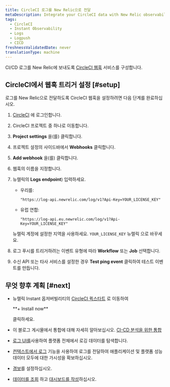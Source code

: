 ```yaml
---
title: CircleCI 로그를 New Relic으로 전달
metaDescription: Integrate your CircleCI data with New Relic observability.
tags:
  - CircleCI
  - Instant Observability
  - Logs
  - Logpush
  - CICD
freshnessValidatedDate: never
translationType: machine
---
```


CI/CD 로그를 New Relic에 보내도록 [CircleCI 웹훅](https://circleci.com/docs/2.0/webhooks/) 서비스를 구성합니다.

## CircleCI에서 웹훅 트리거 설정 [#setup]

로그를 New Relic으로 전달하도록 CircleCI 웹훅을 설정하려면 다음 단계를 완료하십시오.

1. [CircleCI](https://app.circleci.com/projects) 에 로그인합니다.

2. CircleCI 프로젝트 중 하나로 이동합니다.

3. <DNT>**Project settings**</DNT> 을(를) 클릭합니다.

4. 프로젝트 설정의 사이드바에서 <DNT>**Webhooks**</DNT> 클릭합니다.

5. <DNT>**Add webhook**</DNT> 을(를) 클릭합니다.

6. 웹훅의 이름을 지정합니다.

7. 뉴렐릭의 <DNT>**Logs endpoint**</DNT>) 입력하세요.

   * 우리를:

     ```
     "https://log-api.newrelic.com/log/v1?Api-Key=YOUR_LICENSE_KEY"
     ```

   * 유럽 연합:

     ```
     "https://log-api.eu.newrelic.com/log/v1?Api-Key=YOUR_LICENSE_KEY"
     ```

   뉴렐릭 계정에 설정한 지역을 사용하세요. `YOUR_LICENSE_KEY` 뉴렐릭 <InlinePopover type="licenseKey"/>으로 바꾸세요.

8. 로그 푸시를 트리거하려는 이벤트 유형에 따라 <DNT>**Workflow**</DNT> 또는 <DNT>**Job**</DNT> 선택합니다.

9. 수신 API 또는 타사 서비스를 설정한 경우 <DNT>**Test ping event**</DNT> 클릭하여 테스트 이벤트를 만듭니다.

<InstallFeedback/>

## 무엇 향후 계획 [#next]

* 뉴렐릭 Instant 옵저버빌리티의 [CircleCI 퀵스타트](https://newrelic.com/instant-observability/circleci/39109d3d-b1d8-4366-8ca9-b8925005f727) 로 이동하여

  <DNT>
    **+ Install now**
  </DNT>

  클릭하세요.

* 이 블로그 게시물에서 통합에 대해 자세히 알아보십시오. [CI-CD 분석을 위한 통합](https://newrelic.com/blog/nerdlog/integrations-for-ci-cd-analytics)

* [로그 UI를](/docs/logs/log-management/ui-data/use-logs-ui/)사용하여 플랫폼 전체에서 로깅 데이터를 탐색합니다.

* [컨텍스트에서 로그](/docs/logs/enable-log-management-new-relic/configure-logs-context/configure-logs-context-apm-agents/) 기능을 사용하여 로그를 전달하여 애플리케이션 및 플랫폼 성능 데이터 모두에 대한 가시성을 확보하십시오.

* [경보](/docs/alerts-applied-intelligence/new-relic-alerts/alert-conditions/create-alert-conditions/)를 설정하십시오.

* [데이터를 조회](/docs/query-your-data/explore-query-data/get-started/introduction-querying-new-relic-data/) 하고 [대시보드를 작성](/docs/query-your-data/explore-query-data/dashboards/introduction-dashboards/)하십시오.
